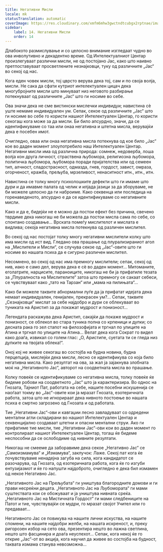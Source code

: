 ```yaml
---
title: Негативни Мисли
locale: mk
statusTranslation: automatic
coverImage: https://res.cloudinary.com/xmfm6mhw3gwctndtcubgx2rptnae/image/upload/v1740468922/small_cover_tratado_de_psicologia_revolucionaria_a4c0dca4e0.webp
sidebar:
    label: 14. Негативни Мисли
    order: 14
---
```

Длабокото размислување и со целосно внимание изгледаат чудно во ова инволутивно и декадентно време. Од Интелектуалниот Центар произлегуваат различни мисли, не од постојано Јас, како што наивно претпоставуваат просветлените незнајковци, туку од различните „Јас“ во секој од нас.

Кога еден човек мисли, тој цврсто верува дека тој, сам и по своја волја, мисли. Не сака да сфати кутриот интелектуален цицач дека многубројните мисли што минуваат низ неговото разбирање потекнуваат од различните „Јас“ што ги носиме во себе.

Ова значи дека не сме вистински мислечки индивидуи; навистина сè уште немаме индивидуален ум. Сепак, секое од различните „Јас“ што ги носиме во себе го користи нашиот Интелектуален Центар, го користи секогаш кога може за да мисли. Би било апсурдно, значи, да се идентификуваме со таа или онаа негативна и штетна мисла, верувајќи дека е посебен имот.

Очигледно, оваа или онаа негативна мисла потекнува од кое било „Јас“ кое во даден момент злоупотребило наш Интелектуален Центар. Негативни мисли има од различна природа: сомнеж, недоверба, лоша волја кон друга личност, страствена љубомора, религиозна љубомора, политичка љубомора, љубомора поради пријателства или од семеен тип, алчност, сладострасност, одмазда, гнев, гордост, завист, омраза, огорченост, кражба, прељуба, мрзеливост, ненаситност итн., итн., итн.

Навистина се толку многу психолошките дефекти што ги имаме што дури и да имавме палата од челик и илјада јазици за да зборуваме, не би можеле целосно да ги наброиме. Како секвенца или последица на горенаведеното, апсурдно е да се идентификуваме со негативните мисли.

Како и да е, бидејќи не е можно да постои ефект без причина, свечено тврдиме дека никогаш не би можела да постои мисла сама по себе, со спонтано создавање... Врската помеѓу мислителот и мислата е видлива; секоја негативна мисла потекнува од различен мислител.

Во секој од нас постојат толку многу негативни мислители колку што има мисли од ист вид. Гледано ова прашање од плурализираниот агол на „Мислители и Мисли“, се случува секое од „Јас“-овите што ги носиме во нашата психа да е сигурно различен мислител.

Несомнено, во секој од нас има премногу мислители; сепак, секој од нив, иако е само дел, верува дека е сè во даден момент... Митоманите, еголатрите, нарцисите, параноиците, никогаш не би ја прифатиле тезата за „Плуралноста на Мислителите“ затоа што премногу се сакаат себеси, се чувствуваат како „тато на Тарзан“ или „мама на пилињата“...

Како би можеле таквите абнормални луѓе да ја прифатат идејата дека немаат индивидуален, генијален, прекрасен ум?... Сепак, таквите „Сезнајковци“ мислат за себе најдобро и дури се облекуваат во туниката на Аристип за да покажат мудрост и понизност...

Легендата раскажува дека Аристип, сакајќи да покаже мудрост и понизност, се облекол во стара туника полна со крпеници и дупки; со десната рака го зел стапот на филозофијата и тргнал по улиците на Атина и тргнал по улиците на Атина... Велат дека кога Сократ го видел како доаѓа, извикал со голем глас: „О, Аристипе, суетата ти се гледа низ дупките на твојата облека!“.

Оној кој не живее секогаш во состојба на будна новина, будна перцепција, мислејќи дека мисли, лесно се идентификува со која било негативна мисла. Како резултат на ова, за жал ја зајакнува злобната моќ на „Негативното Јас“, авторот на соодветната мисла во прашање.

Колку повеќе се идентификуваме со негативна мисла, толку повеќе ќе бидеме робови на соодветното „Јас“ што ја карактеризира. Во однос на Гнозата, Тајниот Пат, работата на себе, нашите посебни искушенија се наоѓаат токму во „Јас“-овите кои ја мразат Гнозата, езотеричната работа, затоа што не игнорираат дека нивното постоење во нашата психа е смртно загрозено од Гнозата и од работата.

Тие „Негативни Јас“-ови и кавгаџии лесно завладуваат со одредени ментални агли складирани во нашиот Интелектуален Центар и секвенцијално создаваат штетни и опасни ментални струи. Ако ги прифатиме тие мисли, тие „Негативни Јас“-ови кои во даден момент го контролираат нашиот Интелектуален Центар, тогаш ќе бидеме неспособни да се ослободиме од нивните резултати.

Никогаш не смееме да заборавиме дека секое „Негативно Јас“ се „Самоизмамува“ и „Измамува“, заклучок: Лаже. Секој пат кога ќе почувствуваме ненадејна загуба на сила, кога кандидатот се разочарува, од Гнозата, од езотеричната работа, кога ќе го изгуби ентузијазмот и ќе го напушти најдоброто, очигледно е дека бил измамен од некое Негативно Јас.

„Негативното Јас на Прељубата“ ги уништува благородните домови и ги прави несреќни децата. „Негативното Јас на Љубомората“ ги мами суштествата кои се обожуваат и ја уништува нивната среќа. „Негативното Јас на Мистичната Гордост“ ги мами следбениците на Патот и тие, чувствувајќи се мудри, го мразат својот Учител или го предаваат...

Негативното Јас се повикува на нашите лични искуства, на нашите спомени, на нашите најдобри желби, на нашата искреност, и, преку ригорозен избор на сето ова, презентира нешто во лажна светлина, нешто што фасцинира и доаѓа неуспехот... Сепак, кога некој ќе го открие „Јас“-от во акција, кога научил да живее во состојба на будност, таквата измама станува невозможна...

